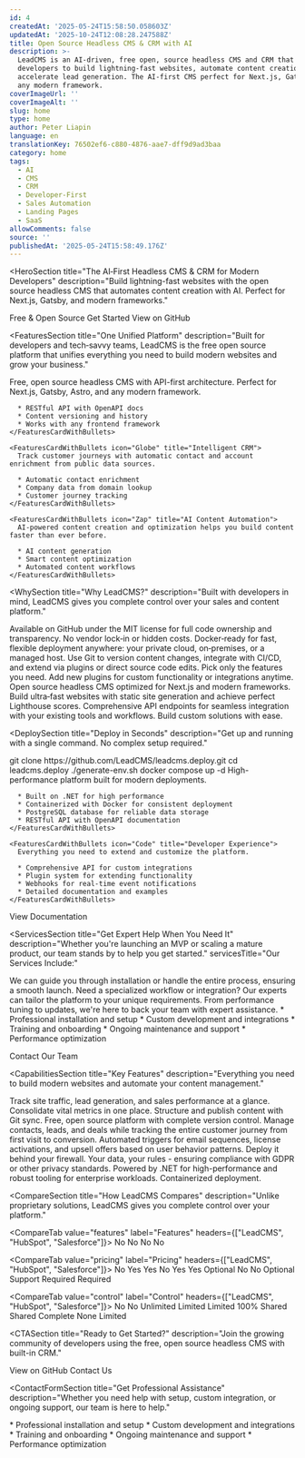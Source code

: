 ```yaml
---
id: 4
createdAt: '2025-05-24T15:58:50.058603Z'
updatedAt: '2025-10-24T12:08:28.247588Z'
title: Open Source Headless CMS & CRM with AI
description: >-
  LeadCMS is an AI-driven, free open, source headless CMS and CRM that empowers
  developers to build lightning-fast websites, automate content creation, and
  accelerate lead generation. The AI-first CMS perfect for Next.js, Gatsby, and
  any modern framework.
coverImageUrl: ''
coverImageAlt: ''
slug: home
type: home
author: Peter Liapin
language: en
translationKey: 76502ef6-c880-4876-aae7-dff9d9ad3baa
category: home
tags:
  - AI
  - CMS
  - CRM
  - Developer-First
  - Sales Automation
  - Landing Pages
  - SaaS
allowComments: false
source: ''
publishedAt: '2025-05-24T15:58:49.176Z'
---
```


<HeroSection
  title="The AI‑First Headless CMS & CRM for Modern Developers"
  description="Build lightning-fast websites with the open source headless CMS that automates content creation with AI. Perfect for Next.js, Gatsby, and modern frameworks."
>
  <HeroBadge>Free & Open Source</HeroBadge>
  <HeroButtons>
    <HeroButton href="#contact">Get Started</HeroButton>
    <HeroButton href="https://github.com/LeadCMS" variant="outline" icon="GitBranch" external>
      View on GitHub
    </HeroButton>
  </HeroButtons>
  <HeroPreview image="/media/home/leadcms-preview.png" label="LeadCMS.AI Admin" />
</HeroSection>

<FeaturesSection
  title="One Unified Platform"
  description="Built for developers and tech‑savvy teams, LeadCMS is the free open source platform that unifies everything you need to build modern websites and grow your business."
>
  <FeaturesSectionCards>
    <FeaturesCardWithBullets icon="Database" title="Headless CMS">
      Free, open source headless CMS with API-first architecture. Perfect for Next.js, Gatsby, Astro, and any modern framework.

      * RESTful API with OpenAPI docs
      * Content versioning and history
      * Works with any frontend framework
    </FeaturesCardWithBullets>

    <FeaturesCardWithBullets icon="Globe" title="Intelligent CRM">
      Track customer journeys with automatic contact and account enrichment from public data sources.

      * Automatic contact enrichment
      * Company data from domain lookup
      * Customer journey tracking
    </FeaturesCardWithBullets>

    <FeaturesCardWithBullets icon="Zap" title="AI Content Automation">
      AI-powered content creation and optimization helps you build content faster than ever before.

      * AI content generation
      * Smart content optimization
      * Automated content workflows
    </FeaturesCardWithBullets>
  </FeaturesSectionCards>
</FeaturesSection>

<WhySection
  title="Why LeadCMS?"
  description="Built with developers in mind, LeadCMS gives you complete control over your sales and content platform."
>
  <WhyReasonCard icon="Code" title="100% Open Source">
    Available on GitHub under the MIT license for full code ownership and transparency. No vendor lock‑in or hidden costs.
  </WhyReasonCard>

  <WhyReasonCard icon="Server" title="Self‑Hosted or Cloud">
    Docker‑ready for fast, flexible deployment anywhere: your private cloud, on‑premises, or a managed host.
  </WhyReasonCard>

  <WhyReasonCard icon="GitBranch" title="Developer‑First Workflow">
    Use Git to version content changes, integrate with CI/CD, and extend via plugins or direct source code edits.
  </WhyReasonCard>

  <WhyReasonCard icon="Package" title="Modular Architecture">
    Pick only the features you need. Add new plugins for custom functionality or integrations anytime.
  </WhyReasonCard>

  <WhyReasonCard icon="Zap" title="Lightning‑Fast Websites">
    Open source headless CMS optimized for Next.js and modern frameworks. Build ultra‑fast websites with static site generation and achieve perfect Lighthouse scores.
  </WhyReasonCard>

  <WhyReasonCard icon="Globe" title="API-First Design">
    Comprehensive API endpoints for seamless integration with your existing tools and workflows. Build custom solutions with ease.
  </WhyReasonCard>
</WhySection>

<DeploySection
  title="Deploy in Seconds"
  description="Get up and running with a single command. No complex setup required."
>
  <DeployCommands>
git clone https://github.com/LeadCMS/leadcms.deploy.git
cd leadcms.deploy
./generate-env.sh
docker compose up -d
  </DeployCommands>

  <DeployCards>
    <FeaturesCardWithBullets icon="Server" title="Technical Specifications">
      High-performance platform built for modern deployments.

      * Built on .NET for high performance
      * Containerized with Docker for consistent deployment
      * PostgreSQL database for reliable data storage
      * RESTful API with OpenAPI documentation
    </FeaturesCardWithBullets>

    <FeaturesCardWithBullets icon="Code" title="Developer Experience">
      Everything you need to extend and customize the platform.

      * Comprehensive API for custom integrations
      * Plugin system for extending functionality
      * Webhooks for real-time event notifications
      * Detailed documentation and examples
    </FeaturesCardWithBullets>
  </DeployCards>

  <DeployButton href="/docs">View Documentation</DeployButton>
</DeploySection>

<ServicesSection
  title="Get Expert Help When You Need It"
  description="Whether you're launching an MVP or scaling a mature product, our team stands by to help you get started."
  servicesTitle="Our Services Include:"
>
  <ServiceCard icon="Settings" title="Professional Setup">
    We can guide you through installation or handle the entire process, ensuring a smooth launch.
  </ServiceCard>

  <ServiceCard icon="Code" title="Custom Development">
    Need a specialized workflow or integration? Our experts can tailor the platform to your unique requirements.
  </ServiceCard>

  <ServiceCard icon="ShieldCheck" title="Ongoing Support">
    From performance tuning to updates, we're here to back your team with expert assistance.
  </ServiceCard>

  <ServiceList>
    * Professional installation and setup
    * Custom development and integrations
    * Training and onboarding
    * Ongoing maintenance and support
    * Performance optimization
  </ServiceList>

  <ServiceButton href="#contact-form">Contact Our Team</ServiceButton>
</ServicesSection>

<CapabilitiesSection
  title="Key Features"
  description="Everything you need to build modern websites and automate your content management."
>
  <CapabilityCard icon="Zap" title="Unified Dashboard">
    Track site traffic, lead generation, and sales performance at a glance. Consolidate vital metrics in one place.
  </CapabilityCard>

  <CapabilityCard icon="Database" title="Open Source Headless CMS">
    Structure and publish content with Git sync. Free, open source platform with complete version control.
  </CapabilityCard>

  <CapabilityCard icon="Globe" title="Integrated CRM System">
    Manage contacts, leads, and deals while tracking the entire customer journey from first visit to conversion.
  </CapabilityCard>

  <CapabilityCard icon="Settings" title="Sales Automation">
    Automated triggers for email sequences, license activations, and upsell offers based on user behavior patterns.
  </CapabilityCard>

  <CapabilityCard icon="ShieldCheck" title="Secure & Compliant">
    Deploy it behind your firewall. Your data, your rules - ensuring compliance with GDPR or other privacy standards.
  </CapabilityCard>

  <CapabilityCard icon="Server" title="Fast. Flexible. Scalable.">
    Powered by .NET for high-performance and robust tooling for enterprise workloads. Containerized deployment.
  </CapabilityCard>
</CapabilitiesSection>

<CompareSection
  title="How LeadCMS Compares"
  description="Unlike proprietary solutions, LeadCMS gives you complete control over your platform."
>
  <CompareTab value="features" label="Features" headers={["LeadCMS", "HubSpot", "Salesforce"]}>
    <CompareRow label="CMS">
      <CompareCell icon="check" />
      <CompareCell icon="check" />
      <CompareCell icon="check" />
    </CompareRow>
    <CompareRow label="CRM">
      <CompareCell icon="check" />
      <CompareCell icon="check" />
      <CompareCell icon="check" />
    </CompareRow>
    <CompareRow label="Self-Hosted">
      <CompareCell icon="check" />
      <CompareCell>No</CompareCell>
      <CompareCell>No</CompareCell>
    </CompareRow>
    <CompareRow label="Open Source">
      <CompareCell icon="check" />
      <CompareCell>No</CompareCell>
      <CompareCell>No</CompareCell>
    </CompareRow>
  </CompareTab>

  <CompareTab value="pricing" label="Pricing" headers={["LeadCMS", "HubSpot", "Salesforce"]}>
    <CompareRow label="Per-User Fees">
      <CompareCell>No</CompareCell>
      <CompareCell>Yes</CompareCell>
      <CompareCell>Yes</CompareCell>
    </CompareRow>
    <CompareRow label="Feature Lockouts">
      <CompareCell>No</CompareCell>
      <CompareCell>Yes</CompareCell>
      <CompareCell>Yes</CompareCell>
    </CompareRow>
    <CompareRow label="One-time Cost">
      <CompareCell>Optional</CompareCell>
      <CompareCell>No</CompareCell>
      <CompareCell>No</CompareCell>
    </CompareRow>
    <CompareRow label="Subscription">
      <CompareCell>Optional Support</CompareCell>
      <CompareCell>Required</CompareCell>
      <CompareCell>Required</CompareCell>
    </CompareRow>
  </CompareTab>

  <CompareTab value="control" label="Control" headers={["LeadCMS", "HubSpot", "Salesforce"]}>
    <CompareRow label="Source Code Access">
      <CompareCell icon="check" />
      <CompareCell>No</CompareCell>
      <CompareCell>No</CompareCell>
    </CompareRow>
    <CompareRow label="Custom Extensions">
      <CompareCell>Unlimited</CompareCell>
      <CompareCell>Limited</CompareCell>
      <CompareCell>Limited</CompareCell>
    </CompareRow>
    <CompareRow label="Data Ownership">
      <CompareCell>100%</CompareCell>
      <CompareCell>Shared</CompareCell>
      <CompareCell>Shared</CompareCell>
    </CompareRow>
    <CompareRow label="Deployment Control">
      <CompareCell>Complete</CompareCell>
      <CompareCell>None</CompareCell>
      <CompareCell>Limited</CompareCell>
    </CompareRow>
  </CompareTab>
</CompareSection>

<CTASection
  title="Ready to Get Started?"
  description="Join the growing community of developers using the free, open source headless CMS with built-in CRM."
>
  <CTAButton href="https://github.com/LeadCMS" icon="GitBranch">View on GitHub</CTAButton>
  <CTAButton href="#contact-form">Contact Us</CTAButton>
</CTASection>

<ContactFormSection
  title="Get Professional Assistance"
  description="Whether you need help with setup, custom integration, or ongoing support, our team is here to help."
>
  <ContactFormServiceList title="Our Services Include:">
    * Professional installation and setup
    * Custom development and integrations
    * Training and onboarding
    * Ongoing maintenance and support
    * Performance optimization
  </ContactFormServiceList>

  <ContactForm>
    <ContactUs />
  </ContactForm>
</ContactFormSection>
